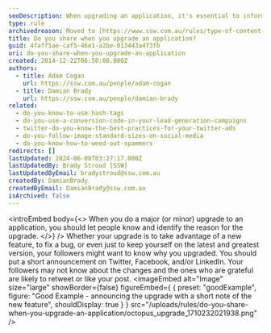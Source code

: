 ```yaml
---
seoDescription: When upgrading an application, it's essential to inform your followers about the changes and their benefits.
type: rule
archivedreason: Moved to [https://www.ssw.com.au/rules/type-of-content-marketing-you-should-post](/rules/type-of-content-marketing-you-should-post)
title: Do you share when you upgrade an application?
guid: 4faff5ae-caf5-46e1-a2be-013443a473fb
uri: do-you-share-when-you-upgrade-an-application
created: 2014-12-22T06:50:08.000Z
authors:
  - title: Adam Cogan
    url: https://ssw.com.au/people/adam-cogan
  - title: Damian Brady
    url: https://ssw.com.au/people/damian-brady
related:
  - do-you-know-to-use-hash-tags
  - do-you-use-a-conversion-code-in-your-lead-generation-campaigns
  - twitter-do-you-know-the-best-practices-for-your-twitter-ads
  - do-you-follow-image-standard-sizes-on-social-media
  - do-you-know-how-to-weed-out-spammers
redirects: []
lastUpdated: 2024-06-08T03:27:17.000Z
lastUpdatedBy: Brady Stroud [SSW]
lastUpdatedByEmail: bradystroud@ssw.com.au
createdBy: DamianBrady
createdByEmail: DamianBrady@ssw.com.au
isArchived: false
---
```


<introEmbed
  body={<>
When you do a major (or minor) upgrade to an application, you should let people know and identify the reason for the upgrade.
  </>}
/>
Whether your upgrade is to take advantage of a new feature, to fix a bug, or even just to keep yourself on the latest and greatest version, your followers might want to know why you upgraded. You should put a short announcement on Twitter, Facebook, and/or LinkedIn. Your followers may not know about the changes and the ones who are grateful are likely to retweet or like your post.
<imageEmbed
  alt="Image"
  size="large"
  showBorder={false}
  figureEmbed={ {
    preset: "goodExample",
    figure: "Good Example - announcing the upgrade with a short note of the new feature",
    shouldDisplay: true
  } }
  src="/uploads/rules/do-you-share-when-you-upgrade-an-application/octopus_upgrade_1710232021938.png"
/>
